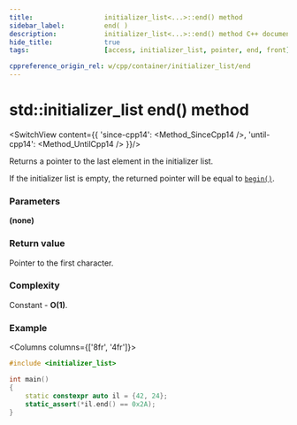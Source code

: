 ```yaml
---
title:					initializer_list<...>::end() method
sidebar_label:			end( )
description:			initializer_list<...>::end() method C++ documentation
hide_title:				true
tags:					[access, initializer_list, pointer, end, front]

cppreference_origin_rel: w/cpp/container/initializer_list/end
---
```



<!-- Terms -->

<!----------------- Codes ---------------------->

<!-- end() -->

# std::initializer_list end() method

<SwitchView content={{
	'since-cpp14': <Method_SinceCpp14 />,
	'until-cpp14': <Method_UntilCpp14 />
}}/>

Returns a <Tooltip term={Term_ContAlias_Pointer}>pointer</Tooltip> to the last element in the initializer list.

If the initializer list is empty, the returned pointer will be equal to [`begin()`](begin).

### Parameters

**(none)**

### Return value

Pointer to the first character.

### Complexity

Constant - **O(1)**.

### Example

<Columns columns={['8fr', '4fr']}>
<div>

```cpp title='Main.cpp' showLineNumbers
#include <initializer_list>

int main()
{
    static constexpr auto il = {42, 24};
    static_assert(*il.end() == 0x2A);
}
```

</div>
<div>

```plaintext title="Output"
```

</div>
</Columns>
